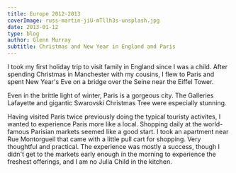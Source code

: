 ```yaml
---
title: Europe 2012-2013
coverImage: russ-martin-jiU-mTllh3s-unsplash.jpg
date: 2013-01-12
type: blog
author: Glenn Murray
subtitle: Christmas and New Year in England and Paris
---
```


I took my first holiday trip to visit family in England since I was a child. 
After spending Christmas in Manchester with my cousins, I flew to Paris and spent New Year's Eve on a bridge over the Seine near the Eiffel Tower.

Even in the brittle light of winter, Paris is a gorgeous city. The Galleries Lafayette and gigantic Swarovski Christmas Tree were especially stunning.

Having visited Paris twice previously doing the typical touristy activites, I wanted to experience Paris more like a local. Shopping daily at the world-famous Parisian markets seemed like a good start. I took an apartment near Rue Montorgueil that came with a little pull cart for shopping. Very thoughtful and practical. The experience was mostly a success, though I didn't get to the markets early enough in the morning to experience the freshest offerings, and I am no Julia Child in the kitchen.

<EuropeChristmas201213SlideShow />

